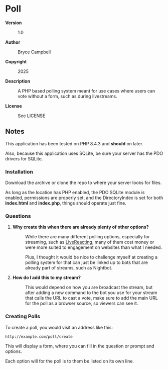 =Poll=

<dl>
<dt style="font-weight:bold">Version</dt>
<dd><p>1.0</p></dd>

<dt style="font-weight:bold">Author</dt>
<dd><p>Bryce Campbell</p></dd>

<dt style="font-weight:bold">Copyright</dt>
<dd><p>2025</p></dd>

<dt style="font-weight:bold">Description</dt>
<dd><p>A PHP based polling system meant for use cases where users can vote without a form, such as during livestreams.</p></dd>

<dt style="font-weight:bold">License</dt>
<dd><p>See LICENSE</p></dd>
</dl>

==Notes==

This application has been tested on PHP 8.4.3 and <strong>should</strong> on later.

Also, because this application uses SQLite, be sure your server has the PDO drivers for SQLite.

===Installation===

Download the archive or clone the repo to where your server looks for files.

As long as the location has PHP enabled, 
the PDO SQLite module is enabled, permissions are properly set,
and the DirectoryIndex is set for both <strong>index.html</strong> and
<strong>index.php</strong>, things should operate just fine.

===Questions===

<ol>
<li>
<dl>
<dt style="font-weight:bold">Why create this when there are already plenty of other options?</dt>
<dd>
<p>While there are many different polling options, especially for streaming, such as 
<a href="https://www.livereacting.com/poll-in-live-stream">LiveReacting</a>, 
many of them cost money or were more suited to engagement on websites than what I needed.</p>
<p>Plus, I thought it would be nice to challenge myself 
at creating a polling system for that can just be linked up 
to bots that are already part of streams, such as Nightbot.</p>
</dd>
</dl>
</li>
<li>
<dl>
<dt style="font-weight:bold">How do I add this to my stream?</dt>
<dd>
<p>This would depend on how you are broadcast the stream, 
but after adding a new command 
to the bot you use for your stream that calls the URL to cast a vote,
make sure to add the main URL for the poll as a browser source, 
so viewers can see it.</p>
</dd>
</dl>
</li>
</ol>

===Creating Polls===

To create a poll, you would visit an address like this:

<pre>
http://example.com/poll/create
</pre>

This will display a form, 
where you can fill in the question or prompt and options.

Each option will for the poll is to them be listed on its own line.

